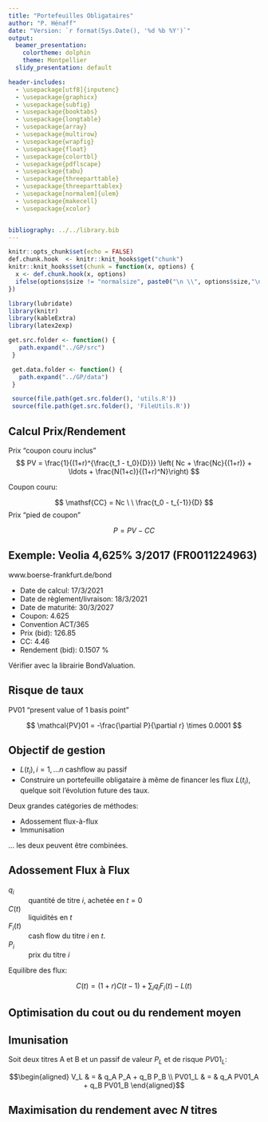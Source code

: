 ```yaml
---
title: "Portefeuilles Obligataires"
author: "P. Hénaff"
date: "Version: `r format(Sys.Date(), '%d %b %Y')`"
output:
  beamer_presentation:
    colortheme: dolphin
    theme: Montpellier
  slidy_presentation: default

header-includes:
  - \usepackage[utf8]{inputenc}
  - \usepackage{graphicx}
  - \usepackage{subfig}
  - \usepackage{booktabs}
  - \usepackage{longtable}
  - \usepackage{array}
  - \usepackage{multirow}
  - \usepackage{wrapfig}
  - \usepackage{float}
  - \usepackage{colortbl}
  - \usepackage{pdflscape}
  - \usepackage{tabu}
  - \usepackage{threeparttable}
  - \usepackage{threeparttablex}
  - \usepackage[normalem]{ulem}
  - \usepackage{makecell}
  - \usepackage{xcolor}


bibliography: ../../library.bib
---
```


```r
knitr::opts_chunk$set(echo = FALSE)
def.chunk.hook  <- knitr::knit_hooks$get("chunk")
knitr::knit_hooks$set(chunk = function(x, options) {
  x <- def.chunk.hook(x, options)
  ifelse(options$size != "normalsize", paste0("\n \\", options$size,"\n\n", x, "\n\n \\normalsize"), x)
})
```

```r
library(lubridate)
library(knitr)
library(kableExtra)
library(latex2exp)

get.src.folder <- function() {
   path.expand("../GP/src")
 }

 get.data.folder <- function() {
   path.expand("../GP/data")
 }

 source(file.path(get.src.folder(), 'utils.R'))
 source(file.path(get.src.folder(), 'FileUtils.R'))
```

## Calcul Prix/Rendement

Prix "coupon couru inclus"
$$
PV = \frac{1}{(1+r)^{\frac{t_1 - t_0}{D}}} \left( Nc + \frac{Nc}{(1+r)} + \ldots + \frac{N(1+c)}{(1+r)^N}\right)
$$

Coupon couru:

$$
\mathsf{CC} = Nc \ \ \frac{t_0 - t_{-1}}{D}
$$
Prix "pied de coupon"

$$
P = PV - CC
$$

## Exemple: Veolia 4,625% 3/2017 (FR0011224963)

www.boerse-frankfurt.de/bond

+ Date de calcul: 17/3/2021
+ Date de règlement/livraison: 18/3/2021
+ Date de maturité: 30/3/2027
+ Coupon: 4.625
+ Convention ACT/365
+ Prix (bid): 126.85
+ CC: 4.46
+ Rendement (bid): 0.1507 %

Vérifier avec la librairie BondValuation.

## Risque de taux

PV01 "present value of 1 basis point"

$$
\mathcal{PV}01 = -\frac{\partial P}{\partial r} \times 0.0001
$$

## Objectif de gestion

+ $L(t_i), i=1, \ldots n$ cashflow au passif
+ Construire un portefeuille obligataire à même de financer les flux $L(t_i)$, quelque soit l'évolution future des taux.

Deux grandes catégories de méthodes:

* Adossement flux-à-flux
* Immunisation

... les deux peuvent être combinées.

## Adossement Flux à Flux

$q_i$
:   quantité de titre $i$, achetée en $t=0$

$C(t)$
:   liquidités en $t$

$F_i(t)$
:   cash flow du titre $i$ en $t$.

$P_i$
:   prix du titre $i$

Equilibre des flux:

$$C(t) = (1+r) C(t-1) + \sum_i q_i F_i(t) - L(t)$$

## Optimisation du cout ou du rendement moyen

\begin{align}
    \mbox{min} & \sum_i q_i P_i  \\
    \mbox{max} & \sum_i q_i r_i \mbox{PV01}_i \\
    \mbox{s.t.} & \nonumber \\
    & (1+r) C(t-1) + \sum_i q_i F_i(t) -C(t) = L(t) \label{eq:cf} \\
    & q_i >= 0, i=1, \ldots, n \nonumber \\
    & C(t) >= 0, t=1, \ldots, 5 \nonumber
  \end{align}


## Imunisation

Soit deux titres A et B et un passif de valeur $P_L$ et de risque $PV01_L$:

$$\begin{aligned}
V_L & = & q_A P_A + q_B P_B \\
PV01_L & = & q_A PV01_A + q_B PV01_B
\end{aligned}$$

## Maximisation du rendement avec $N$ titres

\begin{align}
    \mbox{min} & \sum_i q_i r_i \mathcal{PV}01_i \\
    \mbox{s.t.} & \nonumber \\
    & \sum_i q_i \mathcal{PV}01_i = \mathcal{PV}01_L \\
    & \sum_i q_i P_i = P_L \\
    & q_i >= 0, i=1, \ldots, n \nonumber \\
      \end{align}

